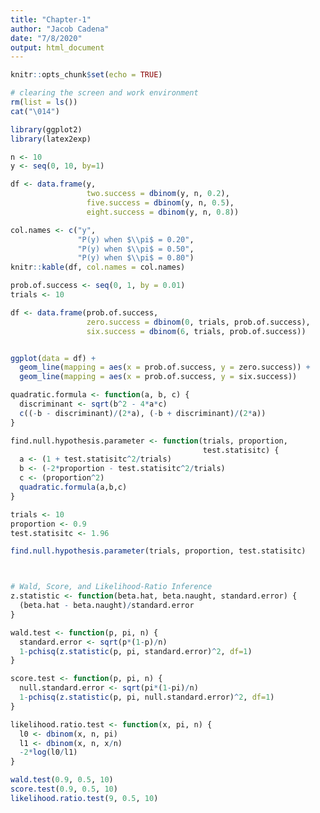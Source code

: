 ```yaml
---
title: "Chapter-1"
author: "Jacob Cadena"
date: "7/8/2020"
output: html_document
---
```


```r
knitr::opts_chunk$set(echo = TRUE)
```

```r
# clearing the screen and work environment
rm(list = ls())
cat("\014")

library(ggplot2)
library(latex2exp)
```


```r

n <- 10
y <- seq(0, 10, by=1)

df <- data.frame(y,
                 two.success = dbinom(y, n, 0.2),
                 five.success = dbinom(y, n, 0.5),
                 eight.success = dbinom(y, n, 0.8))

col.names <- c("y",
               "P(y) when $\\pi$ = 0.20", 
               "P(y) when $\\pi$ = 0.50",
               "P(y) when $\\pi$ = 0.80")
knitr::kable(df, col.names = col.names)
```

```r

prob.of.success <- seq(0, 1, by = 0.01)
trials <- 10

df <- data.frame(prob.of.success,
                 zero.success = dbinom(0, trials, prob.of.success),
                 six.success = dbinom(6, trials, prob.of.success))


ggplot(data = df) + 
  geom_line(mapping = aes(x = prob.of.success, y = zero.success)) + 
  geom_line(mapping = aes(x = prob.of.success, y = six.success))

quadratic.formula <- function(a, b, c) {
  discriminant <- sqrt(b^2 - 4*a*c)
  c((-b - discriminant)/(2*a), (-b + discriminant)/(2*a))
}

find.null.hypothesis.parameter <- function(trials, proportion, 
                                           test.statisitc) {
  a <- (1 + test.statisitc^2/trials)
  b <- (-2*proportion - test.statisitc^2/trials)
  c <- (proportion^2)
  quadratic.formula(a,b,c)
}

trials <- 10
proportion <- 0.9 
test.statisitc <- 1.96

find.null.hypothesis.parameter(trials, proportion, test.statisitc)



# Wald, Score, and Likelihood-Ratio Inference
z.statistic <- function(beta.hat, beta.naught, standard.error) { 
  (beta.hat - beta.naught)/standard.error 
}

wald.test <- function(p, pi, n) { 
  standard.error <- sqrt(p*(1-p)/n) 
  1-pchisq(z.statistic(p, pi, standard.error)^2, df=1)
}

score.test <- function(p, pi, n) {
  null.standard.error <- sqrt(pi*(1-pi)/n)
  1-pchisq(z.statistic(p, pi, null.standard.error)^2, df=1)
}

likelihood.ratio.test <- function(x, pi, n) {
  l0 <- dbinom(x, n, pi)
  l1 <- dbinom(x, n, x/n)
  -2*log(l0/l1)
}

wald.test(0.9, 0.5, 10)
score.test(0.9, 0.5, 10)
likelihood.ratio.test(9, 0.5, 10)
```




